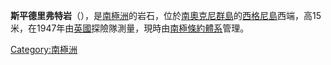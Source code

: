 {{coord|60|42|S|45|40|W|display=title}}

'''斯平德里弗特岩'''（{{lang-en|Spindrift Rocks}}），是[[南極洲|南極洲]]的岩石，位於[[南奧克尼群島|南奧克尼群島]]的[[西格尼島|西格尼島]]西端，高15米，在1947年由[[英國|英國]]探險隊測量，現時由[[南極條約體系|南極條約體系]]管理。
 
{{Antarctica-geo-stub}}
[[Category:南極洲|Category:南極洲]]